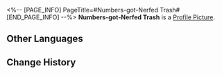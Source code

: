 <%-- [PAGE_INFO]
PageTitle=#Numbers-got-Nerfed Trash#
[END_PAGE_INFO] --%>
{{Item Infobox
|id          = 140394
|image       = Item Numbers-got-Nerfed Trash.png
|type        = Mission Item
|invCategory = Missions
|rarity      = 3
|effect      = 
|description = A trash bag filled with celestial jade tiles. Celestial jade tiles possess differing levels of rarity, and the sorting can be seen from the colors of the trash bags.
}}
{{Description|''"Enjoy responsibly, spend wisely."''}}
'''Numbers-got-Nerfed Trash''' is a [[Profile Picture]].

==Other Languages==
{{Other Languages
|en   = Numbers-got-Nerfed Trash
|zhs  = 数值受害的垃圾
|zht  = 數值受害的垃圾
|ja   = 数値調整がひどいゴミ
|ko   = 수치가 변경된 쓰레기
|es   = Basura nerfeada
|fr   = Poubelle nerfée
|ru   = Повидавший всего мусор
|th   = ขยะที่เสียมูลค่า
|vi   = Rác Bị Hỏng Số Liệu
|de   = Keine-große-Nummer-Müll
|id   = Sampah yang Kena Nerf
|pt   = Lixo Nerfado
}}

==Change History==
{{Change History|1.5}}